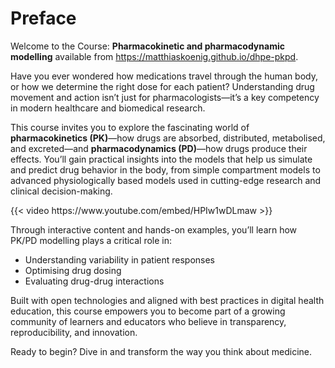 # Preface {.unnumbered}

Welcome to the Course: **Pharmacokinetic and pharmacodynamic modelling** available from <https://matthiaskoenig.github.io/dhpe-pkpd>.

Have you ever wondered how medications travel through the human body, or how we determine the right dose for each patient? Understanding drug movement and action isn’t just for pharmacologists—it’s a key competency in modern healthcare and biomedical research.

This course invites you to explore the fascinating world of **pharmacokinetics (PK)**—how drugs are absorbed, distributed, metabolised, and excreted—and **pharmacodynamics (PD)**—how drugs produce their effects. You'll gain practical insights into the models that help us simulate and predict drug behavior in the body, from simple compartment models to advanced physiologically based models used in cutting-edge research and clinical decision-making.

<!-- {{< video ./videos/intro.mp4>}}-->
{{< video https://www.youtube.com/embed/HPIw1wDLmaw >}}


Through interactive content and hands-on examples, you'll learn how PK/PD modelling plays a critical role in:

- Understanding variability in patient responses
- Optimising drug dosing
- Evaluating drug-drug interactions


Built with open technologies and aligned with best practices in digital health education, this course empowers you to become part of a growing community of learners and educators who believe in transparency, reproducibility, and innovation.

Ready to begin? Dive in and transform the way you think about medicine.

<!--
::: {layout-ncol=2}

![Invidivual responses to drugs.](./images/individuality.png ){#fig-individuality width=100%}

:::
-->
